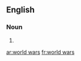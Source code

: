 ==English==

===Noun===
{{head|en|plural|head=[[world]] [[wars]]}}

# {{plural of|world war|lang=en|nocat=1}}

[[ar:world wars]]
[[fr:world wars]]